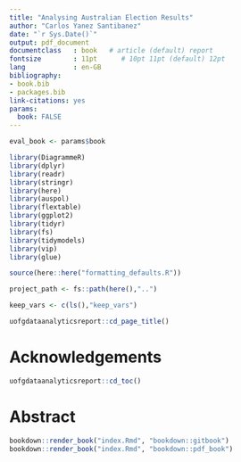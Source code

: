 ```yaml
--- 
title: "Analysing Australian Election Results"
author: "Carlos Yanez Santibanez"
date: "`r Sys.Date()`"
output: pdf_document
documentclass   : book   # article (default) report
fontsize        : 11pt      # 10pt 11pt (default) 12pt
lang            : en-GB
bibliography:
- book.bib
- packages.bib
link-citations: yes
params:
  book: FALSE
---
```



```r
eval_book <- params$book

```


```r
library(DiagrammeR)
library(dplyr)
library(readr)
library(stringr)
library(here)
library(auspol)
library(flextable)
library(ggplot2)
library(tidyr)
library(fs)
library(tidymodels)
library(vip)
library(glue)

source(here::here("formatting_defaults.R"))

project_path <- fs::path(here(),"..")

keep_vars <- c(ls(),"keep_vars")

```


```r
uofgdataanalyticsreport::cd_page_title()
```
 
# Acknowledgements {-}


```r
uofgdataanalyticsreport::cd_toc()
```

# Abstract {-}





```r
bookdown::render_book("index.Rmd", "bookdown::gitbook")
bookdown::render_book("index.Rmd", "bookdown::pdf_book")

```


